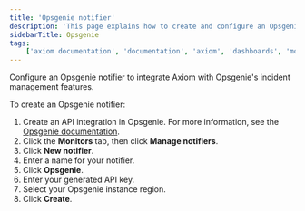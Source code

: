 ```yaml
---
title: 'Opsgenie notifier'
description: 'This page explains how to create and configure an Opsgenie notifier.'
sidebarTitle: Opsgenie
tags:
    ['axiom documentation', 'documentation', 'axiom', 'dashboards', 'monitors', 'notifiers', 'slack', 'email', 'pagerduty', 'webhook', 'opsgenie', 'discord', 'discord webhook']
---
```


Configure an Opsgenie notifier to integrate Axiom with Opsgenie's incident management features.

To create an Opsgenie notifier:

1. Create an API integration in Opsgenie. For more information, see the [Opsgenie documentation](https://support.atlassian.com/opsgenie/docs/create-a-default-api-integration/).
2. Click the **Monitors** tab, then click **Manage notifiers**.
3. Click **New notifier**.
4. Enter a name for your notifier.
5. Click **Opsgenie**.
6. Enter your generated API key.
7. Select your Opsgenie instance region.
8. Click **Create**.